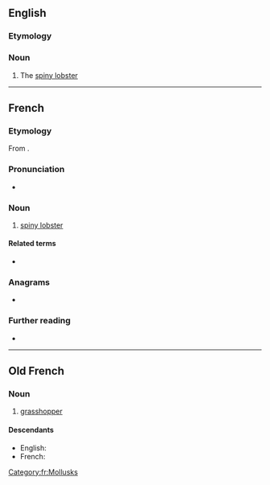 ==English==

===Etymology===
{{etyl|fr|en}}

===Noun===
{{en-noun}}

# The [[spiny lobster]]

----

==French==

===Etymology===
From {{etyl|la|fr}} {{m|la|locusta}}.

===Pronunciation===
* {{audio|Fr-langouste.ogg|Audio|lang=fr}}

===Noun===
{{fr-noun|f}}

# [[spiny lobster]]

====Related terms====
* {{l|fr|langoustine}}

===Anagrams===
* {{l|fr|soulagent}}

===Further reading===
* {{R:TLFi}}

[[Category:fr:Mollusks]]

----

==Old French==

===Noun===
{{fro-noun|f}}

# [[grasshopper]]

====Descendants====
* English: {{l|en|locust}} {{qualifier|borrowed}}
* French: {{l|fr|langouste}}